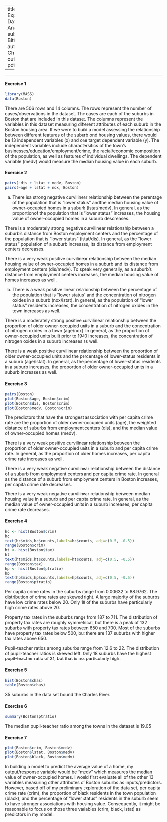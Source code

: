 
---
title: "Lab 1: Exploratory Data Analysis"
subtitle: "This Bitter Earth"
author: "Alice Chang"
output: pdf_document

---

* * *

#### Exercise 1

```r
library(MASS)
data(Boston)
```

There are 506 rows and 14 columns. The rows represent the number of cases/observations in the dataset. The cases are each of the suburbs in Boston that are included in this dataset. The columns represent the variables in this dataset measuring different attributes of each suburb in the Boston housing area. If we were to build a model assessing the relationship between different features of the suburb ond housing values, there would be 13 independent variables (x) and one target dependent variable (y). The independent variables include charactersitics of the town's businesses/education/employment/crime, the racial/economic composition of the population, as well as features of individual dwellings. The dependent variable (medv) would measure the median housing value in each suburb. 

#### Exercise 2

```r
pairs(~dis + lstat + medv, Boston)
pairs(~age + lstat + nox, Boston)

```



a) There isa strong negative curvilinear relationship between the perentage of the population that is “lower status” andthe median housing value of owner-occupied homes in a suburb (lstat/medv). In general, as the proportionof the population that is “lower status” increases, the housing value of owner-occupied homes in a suburb descreases.


There is a moderately strong negative curvilinear relationship between a suburb's distance from Boston employment centers and the percentage of the population that is "lower status" (lstat/dis). In general, as the "lower status" population of a suburb increases, its distance from employment centers decreases. 

There is a very weak positive curvilinear relationship between the median housing value of owner-occupied homes in a suburb and its distance from employment centers (dis/medv). To speak very generally, as a suburb's distance from employment centers increases, the median housing value of homes increases as well. 

b) There is a weak positive linear relationship between the percentage of the population that is "lower status" and the concentration of nitrogen oxides in a suburb (nox/lstat). In general, as the population of "lower status" residents increases, the concentration of nitrogen oxides in the town increases as well. 

There is a moderately strong positive curvilinear relationship between the proportion of older owner-occupied units in a suburb and the concentration of nitrogen oxides in a town (age/nox). In general, as the proportion of owner-occupied units built prior to 1940 increases, the concentration of nitrogen oxides in a suburb increases as well. 

There is a weak positive curvilinear relationship between the proportion of older owner-occupied units and the percentage of lower-status residents in a suburb (age/lstat). In general, as the percentage of lower-status residents in a suburb increases, the proportion of older owner-occupied units in a suburb increases as well. 

#### Exercise 3

```r
pairs(Boston)
plot(Boston$age, Boston$crim)
plot(Boston$dis, Boston$crim)
plot(Boston$medv, Boston$crim)

```

The predictors that have the strongest association with per capita crime rate are the proportion of older owner-occupied units (age), the weighted distance of suburbs from employment centers (dis), and the median value of owner-occupied homes (medv). 

There is a very weak positive curvilinear relationship between the proportion of older owner-occupied units in a suburb and per capita crime rate. In general, as the proportion of older homes increases, per capita crime rate increases as well. 

There is a very weak negative curvilinear relationship between the distance of a suburb from employment centers and per capita crime rate. In general as the distance of a suburb from employment centers in Boston increases, per capita crime rate decreases.

There is a very weak negative curvilinear relationship between median housing value in a suburb and per capita crime rate. In general, as the median value of owner-occupied units in a suburb increases, per capita crime rate decreases. 

#### Exercise 4

```r

hc <- hist(Boston$crim)
hc
text(hc$mids,hc$counts,labels=hc$counts, adj=c(0.5, -0.5))
range(Boston$crim)
ht <- hist(Boston$tax)
ht
text(ht$mids,ht$counts,labels=ht$counts, adj=c(0.5, -0.5))
range(Boston$tax)
hp <- hist(Boston$ptratio)
hp
text(hp$mids,hp$counts,labels=hp$counts, adj=c(0.5, -0.5))
range(Boston$ptratio)

```

Per capita crime rates in the suburbs range from 0.00632 to 88.9762. The distribution of crime rates are skewed right. A large majority of the suburbs have low crime rates below 20. Only 18 of the suburbs have particularly high crime rates above 20. 

Property tax rates in the suburbs range from 187 to 711. The distribution of property tax rates are roughly symmetrical, but there is a peak of 132 suburbs with property tax rates between 650 and 700. Most of the suburbs have property tax rates below 500, but there are 137 suburbs with higher tax rates above 650. 

Pupil-teacher ratios among suburbs range from 12.6 to 22. The distribution of pupil-teacher ratios is skewed left. Only 18 suburbs have the highest pupil-teacher ratio of 21, but that is not particularly high. 

#### Exercise 5

```r
hist(Boston$chas)
table(Boston$chas)
```

35 suburbs in the data set bound the Charles River.

#### Exercise 6

```r
summary(Boston$ptratio)
```

The median pupil-teacher ratio among the towns in the dataset is 19.05

#### Exercise 7

```r
plot(Boston$crim, Boston$medv)
plot(Boston$lstat, Boston$medv)
plot(Boston$black, Boston$medv)
```

In building a model to predict the average value of a home, my output/response variable would be "medv" which measures the median value of owner-occupied homes. I would first evaluate all of the other 13 variables measuring other attributes of Boston suburbs as inputs/predictors. However, based off of my 
preliminary exploration of the data set, per capita crime rate (crim), the proportion of black residents in the town population (black), and the percentage of "lower status" residents in the suburb seem to have stronger associations with housing value. Consequently, it might be reasonable to focus on those three variables (crim, black, lstat) as predictors in my model.  
